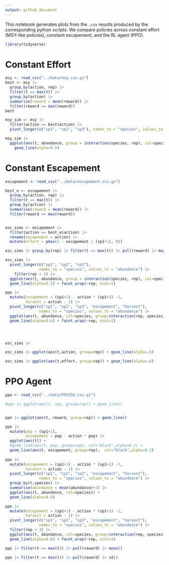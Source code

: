 ```yaml
---
output: github_document
---
```


This notebook generates plots from the `.csv` results produced by the corresponding python scripts.  We compare policies across constant effort (MSY-like policies), constant escapement, and the RL agent (PPO).


```r
library(tidyverse)
```


# Constant Effort

```r
msy <- read_csv("../data/msy.csv.gz")
best <- msy |> 
  group_by(action, rep) |>
  filter(t == max(t)) |> 
  group_by(action) |>
  summarise(reward = mean(reward)) |> 
  filter(reward == max(reward))
best
```

```r
msy_sim <- msy |>
  filter(action == best$action) |> 
  pivot_longer(c("sp1", "sp2", "sp3"), names_to = "species", values_to = "abundance")

msy_sim |>
  ggplot(aes(t, abundance, group = interaction(species, rep), col=species)) + 
    geom_line(alpha=0.5)

```

# Constant Escapement

```r
escapement <- read_csv("../data/escapement.csv.gz")

best_e <- escapement |> 
  group_by(action, rep) |>
  filter(t == max(t)) |> 
  group_by(action) |>
  summarise(reward = mean(reward)) |> 
  filter(reward == max(reward))


esc_sims <- escapement |> 
  filter(action == best_e$action) |>
  rename(escapement = action) |>
  mutate(effort = pmax(1 - escapement / (sp1+1), 0))

esc_sims |> group_by(rep) |> filter(t == max(t)) |> pull(reward) |> mean()
```

```r
esc_sims |>
  pivot_longer(c("sp1", "sp2", "sp3"),
               names_to = "species", values_to = "abundance") |>
    filter(rep < 3) |>
  ggplot(aes(t, abundance, group = interaction(species, rep), col=species)) +
  geom_line(alpha=0.5) + facet_wrap(~rep, ncol=1)
```


```r
ppo |> 
  mutate(escapement = (sp1+1) - action * (sp1+1) -1,
         harvest = action - 1) |>
  pivot_longer(c("sp1", "sp2", "sp3", "escapement", "harvest"),
               names_to = "species", values_to = "abundance") |>
  ggplot(aes(t, abundance, col=species, group=interaction(rep, species))) +
  geom_line(alpha=0.6) + facet_wrap(~rep, ncol=1)




esc_sims |>

esc_sims |> ggplot(aes(t,action, group=rep)) + geom_line(alpha=.6)

esc_sims |> ggplot(aes(t,effort, group=rep)) + geom_line(alpha=.6)
```


# PPO Agent


```r
ppo <- read_csv("../data/PPO250.csv.gz")

```

```r
#ppo |> ggplot(aes(t, sp1, group=rep)) + geom_line() 


ppo |> ggplot(aes(t, reward, group=rep)) + geom_line() 

ppo |> 
  mutate(pop = (sp1+1), 
         escapement = pop - action * pop) |> 
  ggplot(aes(t)) +
  #geom_line(aes(t, pop, group=rep), col="black",alpha=0.1) +
  geom_line(aes(t, escapement, group=rep),  col="black",alpha=0.2)
 
ppo |> 
  mutate(escapement = (sp1+1) - action * (sp1+1) -1,
         harvest = action - 1) |>
  pivot_longer(c("sp1", "sp2", "sp3", "escapement", "harvest"),
               names_to = "species", values_to = "abundance") |>
  group_by(t,species) |>
  summarise(abundance = mean(abundance)+1) |>
  ggplot(aes(t, abundance, col=species)) +
  geom_line(alpha=0.6)

```


```r
ppo |> 
  mutate(escapement = (sp1+1) - action * (sp1+1) -1,
         harvest = action - 1) |>
  pivot_longer(c("sp1", "sp2", "sp3", "escapement", "harvest"),
               names_to = "species", values_to = "abundance") |>
  filter(rep < 3) |>
  ggplot(aes(t, abundance, col=species, group=interaction(rep, species))) +
  geom_line(alpha=0.6) + facet_wrap(~rep, ncol=1)
```



```r
ppo |> filter(t == max(t)) |> pull(reward) |> mean()

ppo |> filter(t == max(t)) |> pull(reward) |> sd()

```


